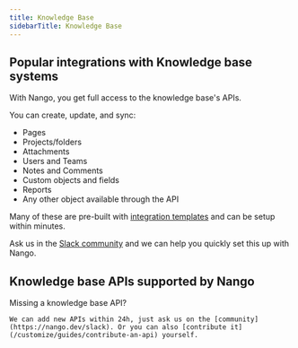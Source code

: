 ```yaml
---
title: Knowledge Base
sidebarTitle: Knowledge Base
---
```


## Popular integrations with Knowledge base systems

With Nango, you get full access to the knowledge base's APIs.

You can create, update, and sync:

- Pages
- Projects/folders
- Attachments
- Users and Teams
- Notes and Comments
- Custom objects and fields
- Reports
- Any other object available through the API

Many of these are pre-built with [integration templates](/understand/concepts/templates) and can be setup within minutes.

Ask us in the [Slack community](https://nango.dev/slack) and we can help you quickly set this up with Nango.


## Knowledge base APIs supported by Nango

<CardGroup cols={4}>
    <Card title="Box" href="/integrations/all/box" color="#68a063" />
    <Card title="Coda" href="/integrations/all/coda" color="#68a063" />
    <Card title="Confluence" href="/integrations/all/confluence" color="#68a063" />
    <Card title="Dropbox" href="/integrations/all/dropbox" color="#68a063" />
    <Card title="Guru" href="/integrations/all/guru" color="#68a063" />
    <Card title="Help Scout" href="/integrations/all/helpscout" color="#68a063" />
    <Card title="Notion" href="/integrations/all/notion" color="#68a063" />
    <Card title="OneDrive" href="/integrations/all/one-drive" color="#68a063" />
    <Card title="StackExchange" href="/integrations/all/stackexchange" color="#68a063" />
</CardGroup>

<Tip>
    Missing a knowledge base API?

    We can add new APIs within 24h, just ask us on the [community](https://nango.dev/slack). Or you can also [contribute it](/customize/guides/contribute-an-api) yourself.
</Tip>